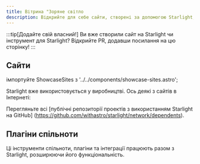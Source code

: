 ```yaml
---
title: Вітрина "Зоряне світло
description: Відкрийте для себе сайти, створені за допомогою Starlight, та інструменти спільноти, які розширюють Starlight!
---
```


:::tip[Додайте свій власний!]
Ви вже створили сайт на Starlight чи інструмент для Starlight?
Відкрийте PR, додавши посилання на цю сторінку!
:::

## Сайти

імпортуйте ShowcaseSites з '../../components/showcase-sites.astro';

Starlight вже використовується у виробництві. Ось деякі з сайтів в Інтернеті:

<ShowcaseSites />

Перегляньте всі [публічні репозиторії проектів з використанням Starlight на GitHub] (https://github.com/withastro/starlight/network/dependents).

## Плагіни спільноти


Ці інструменти спільноти, плагіни та інтеграції працюють разом з Starlight, розширюючи його функціональність.

<CardGrid>
	<LinkCard
		href="https://www.feelback.dev/blog/new-astro-starlight-integration/"
		title="FeelBack"
		description="Додайте систему зворотного зв'язку з користувачами до сторінок ваших документів."
	/>
	<LinkCard
		href="https://github.com/HiDeoo/starlight-blog"
		title="starlight-blog"
		description="Додайте блог до вашого сайту документації."
	/>
	<LinkCard
		href="https://github.com/HiDeoo/starlight-links-validator"
		title="starlight-links-validator"
		description="Перевірте наявність непрацюючих посилань на ваших сторінках Starlight."
	/>
	<LinkCard
		href="https://github.com/HiDeoo/starlight-typedoc"
		title="starlight-typedoc"
		description="Створення сторінок Starlight з TypeScript за допомогою TypeDoc."
	/>
	<LinkCard
		href="https://github.com/HiDeoo/starlight-openapi"
		title="starlight-openapi"
		description="Створення сторінок документації зі специфікацій OpenAPI/Swagger."
	/>
</CardGrid>
